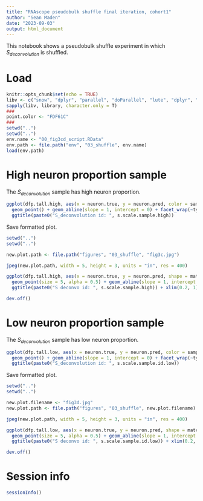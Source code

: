 ```yaml
---
title: "RNAscope pseudobulk shuffle final iteration, cohort1"
author: "Sean Maden"
date: "2023-09-03"
output: html_document
---
```


This notebook shows a pseudobulk shuffle experiment in which $S_{deconvolution}$ is shuffled.

# Load

```r
knitr::opts_chunk$set(echo = TRUE)
libv <- c("snow", "dplyr", "parallel", "doParallel", "lute", "dplyr", "scuttle")
sapply(libv, library, character.only = T)
###
point.color <- "FDF61C"
###
setwd("..")
setwd("..")
env.name <- "00_fig3cd_script.RData"
env.path <- file.path("env", "03_shuffle", env.name)
load(env.path)
```

# High neuron proportion sample

The $S_{deconvolution}$ sample has high neuron proportion.

```r
ggplot(dfp.tall.high, aes(x = neuron.true, y = neuron.pred, color = sample.id, size = matched.id)) + 
  geom_point() + geom_abline(slope = 1, intercept = 0) + facet_wrap(~type) +
  ggtitle(paste0("S_deconvolution id: ", s.scale.sample.high))
```

Save formatted plot.

```r
setwd("..")
setwd("..")

new.plot.path <- file.path("figures", "03_shuffle", "fig3c.jpg")

jpeg(new.plot.path, width = 5, height = 3, units = "in", res = 400)

ggplot(dfp.tall.high, aes(x = neuron.true, y = neuron.pred, shape = matched.id)) + 
  geom_point(size = 5, alpha = 0.5) + geom_abline(slope = 1, intercept = 0) + facet_wrap(~type) + theme_bw() +
  ggtitle(paste0("S deconvo id: ", s.scale.sample.high)) + xlim(0.2, 1) + ylim(0.2, 1)

dev.off()
```

# Low neuron proportion sample

The $S_{deconvolution}$ sample has low neuron proportion.

```r
ggplot(dfp.tall.low, aes(x = neuron.true, y = neuron.pred, color = sample.id, size = matched.id)) + 
  geom_point() + geom_abline(slope = 1, intercept = 0) + facet_wrap(~type) +
  ggtitle(paste0("S_deconvolution id: ", s.scale.sample.id.low))
```

Save formatted plot. 

```r
setwd("..")
setwd("..")

new.plot.filename <- "fig3d.jpg"
new.plot.path <- file.path("figures", "03_shuffle", new.plot.filename)

jpeg(new.plot.path, width = 5, height = 3, units = "in", res = 400)

ggplot(dfp.tall.low, aes(x = neuron.true, y = neuron.pred, shape = matched.id)) + 
  geom_point(size = 5, alpha = 0.5) + geom_abline(slope = 1, intercept = 0) + facet_wrap(~type) + theme_bw() +
  ggtitle(paste0("S deconvo id: ", s.scale.sample.id.low)) + xlim(0.2, 1) + ylim(0.2, 1)

dev.off()
```

# Session info

```r
sessionInfo()
```